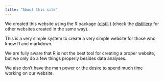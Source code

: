 ```yaml
---
title: "About this site"
---
```


We created this website using the R package [{distill}](https://rstudio.github.io/distill/) (check the [distillery](https://distillery.rbind.io/) for other websites created in the same way).

This is a very simple system to create a very simple website for those who know R and markdown.

We are fully aware that R is not the best tool for creating a proper website, but we only do a few things properly besides data analyses.

We also don't have the man power or the desire to spend much time working on our website.
